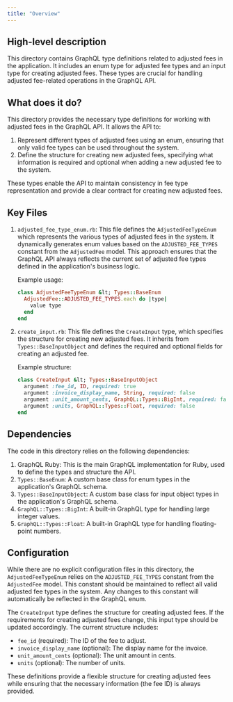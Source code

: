 ```yaml
---
title: "Overview"
---
```


## High-level description
This directory contains GraphQL type definitions related to adjusted fees in the application. It includes an enum type for adjusted fee types and an input type for creating adjusted fees. These types are crucial for handling adjusted fee-related operations in the GraphQL API.

## What does it do?
This directory provides the necessary type definitions for working with adjusted fees in the GraphQL API. It allows the API to:

1. Represent different types of adjusted fees using an enum, ensuring that only valid fee types can be used throughout the system.
2. Define the structure for creating new adjusted fees, specifying what information is required and optional when adding a new adjusted fee to the system.

These types enable the API to maintain consistency in fee type representation and provide a clear contract for creating new adjusted fees.

## Key Files

1. `adjusted_fee_type_enum.rb`:
   This file defines the `AdjustedFeeTypeEnum` which represents the various types of adjusted fees in the system. It dynamically generates enum values based on the `ADJUSTED_FEE_TYPES` constant from the `AdjustedFee` model. This approach ensures that the GraphQL API always reflects the current set of adjusted fee types defined in the application's business logic.

   Example usage:
   ```ruby
   class AdjustedFeeTypeEnum &lt; Types::BaseEnum
     AdjustedFee::ADJUSTED_FEE_TYPES.each do |type|
       value type
     end
   end
   ```

2. `create_input.rb`:
   This file defines the `CreateInput` type, which specifies the structure for creating new adjusted fees. It inherits from `Types::BaseInputObject` and defines the required and optional fields for creating an adjusted fee.

   Example structure:
   ```ruby
   class CreateInput &lt; Types::BaseInputObject
     argument :fee_id, ID, required: true
     argument :invoice_display_name, String, required: false
     argument :unit_amount_cents, GraphQL::Types::BigInt, required: false
     argument :units, GraphQL::Types::Float, required: false
   end
   ```

## Dependencies
The code in this directory relies on the following dependencies:

1. GraphQL Ruby: This is the main GraphQL implementation for Ruby, used to define the types and structure the API.
2. `Types::BaseEnum`: A custom base class for enum types in the application's GraphQL schema.
3. `Types::BaseInputObject`: A custom base class for input object types in the application's GraphQL schema.
4. `GraphQL::Types::BigInt`: A built-in GraphQL type for handling large integer values.
5. `GraphQL::Types::Float`: A built-in GraphQL type for handling floating-point numbers.

## Configuration
While there are no explicit configuration files in this directory, the `AdjustedFeeTypeEnum` relies on the `ADJUSTED_FEE_TYPES` constant from the `AdjustedFee` model. This constant should be maintained to reflect all valid adjusted fee types in the system. Any changes to this constant will automatically be reflected in the GraphQL enum.

The `CreateInput` type defines the structure for creating adjusted fees. If the requirements for creating adjusted fees change, this input type should be updated accordingly. The current structure includes:

- `fee_id` (required): The ID of the fee to adjust.
- `invoice_display_name` (optional): The display name for the invoice.
- `unit_amount_cents` (optional): The unit amount in cents.
- `units` (optional): The number of units.

These definitions provide a flexible structure for creating adjusted fees while ensuring that the necessary information (the fee ID) is always provided.